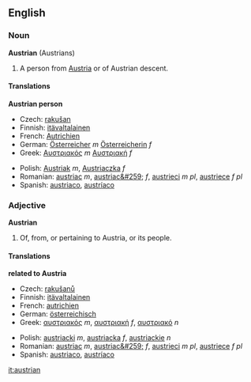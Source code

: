 ==English==
===Noun===
'''Austrian''' (Austrians)
#A person from [[Austria]] or of Austrian descent.

====Translations====

<!--DefA-->'''Austrian person'''
{{top}}
<!--languages from A to I go here-->
*Czech: [[rakušan]]
*Finnish: [[itävaltalainen]]
*French: [[Autrichien]]
*German: [[Österreicher]] ''m'' [[Österreicherin]] ''f''
*Greek: [[Αυστριακός]] ''m'' [[Αυστριακή]] ''f''
{{mid}}
<!--languages from J to Z go here-->
*Polish: [[Austriak]] ''m'', [[Austriaczka]] ''f''
*Romanian: [[austriac]] ''m'', [[austriac&#259;]] ''f'', [[austrieci]] ''m pl'', [[austriece]] ''f pl''
*Spanish: [[austriaco]], [[austríaco]]
{{bottom}}

===Adjective===
'''Austrian'''
#Of, from, or pertaining to Austria, or its people.

====Translations====

<!--DefA-->'''related to Austria'''
{{top}}
<!--languages from A to I go here-->
*Czech: [[rakušanů]]
*Finnish: [[itävaltalainen]]
*French: [[autrichien]]
*German: [[österreichisch]]
*Greek: [[αυστριακός]] ''m'', [[αυστριακή]] ''f'', [[αυστριακό]] ''n''
{{mid}}
<!--languages from J to Z go here-->
*Polish: [[austriacki]] ''m'', [[austriacka]] ''f'', [[austriackie]] ''n''
*Romanian: [[austriac]] ''m'', [[austriac&#259;]] ''f'', [[austrieci]] ''m pl'', [[austriece]] ''f pl''
*Spanish: [[austriaco]], [[austríaco]]
{{bottom}}

[[it:austrian]]